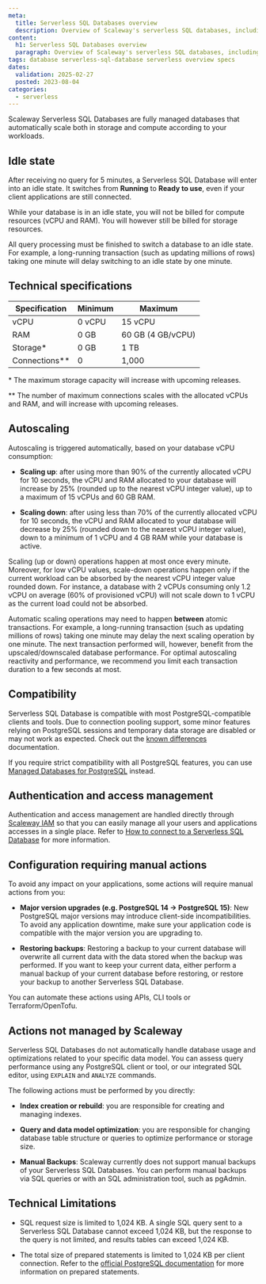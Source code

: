 ```yaml
---
meta:
  title: Serverless SQL Databases overview
  description: Overview of Scaleway's serverless SQL databases, including autoscaling and technical specifications.
content:
  h1: Serverless SQL Databases overview
  paragraph: Overview of Scaleway's serverless SQL databases, including autoscaling and technical specifications.
tags: database serverless-sql-database serverless overview specs
dates:
  validation: 2025-02-27
  posted: 2023-08-04
categories:
  - serverless
---
```


Scaleway Serverless SQL Databases are fully managed databases that automatically scale both in storage and compute according to your workloads.

<Lightbox src="serverless-sql-databases-schema.webp" alt="" />

## Idle state
After receiving no query for 5 minutes, a Serverless SQL Database will enter into an idle state. It switches from **Running** to **Ready to use**, even if your client applications are still connected.

While your database is in an idle state, you will not be billed for compute resources (vCPU and RAM). You will however still be billed for storage resources.

<Message type="note">
  All query processing must be finished to switch a database to an idle state. For example, a long-running transaction (such as updating millions of rows) taking one minute will delay switching to an idle state by one minute.
</Message>

## Technical specifications

| Specification   | Minimum | Maximum                                          |
|-----------------|---------|--------------------------------------------------|
| vCPU            | 0 vCPU  | 15 vCPU                                          |
| RAM             | 0 GB    | 60 GB (4 GB/vCPU)                                |
| Storage\*       | 0 GB    | 1 TB                                             |
| Connections\*\* | 0       | 1,000                                            |

\* The maximum storage capacity will increase with upcoming releases.

\*\* The number of maximum connections scales with the allocated vCPUs and RAM, and will increase with upcoming releases.

## Autoscaling

Autoscaling is triggered automatically, based on your database vCPU consumption:

  - **Scaling up**: after using more than 90% of the currently allocated vCPU for 10 seconds, the vCPU and RAM allocated to your database will increase by 25% (rounded up to the nearest vCPU integer value), up to a maximum of 15 vCPUs and 60 GB RAM.

  - **Scaling down**: after using less than 70% of the currently allocated vCPU for 10 seconds, the vCPU and RAM allocated to your database will decrease by 25% (rounded down to the nearest vCPU integer value), down to a minimum of 1 vCPU and 4 GB RAM while your database is active.

<Message type="note">
  Scaling (up or down) operations happen at most once every minute. Moreover, for low vCPU values, scale-down operations happen only if the current workload can be absorbed by the nearest vCPU integer value rounded down. For instance, a database with 2 vCPUs consuming only 1.2 vCPU on average (60% of provisioned vCPU) will not scale down to 1 vCPU as the current load could not be absorbed.
</Message>

Automatic scaling operations may need to happen **between** atomic transactions. For example, a long-running transaction (such as updating millions of rows) taking one minute may delay the next scaling operation by one minute. The next transaction performed will, however, benefit from the upscaled/downscaled database performance. For optimal autoscaling reactivity and performance, we recommend you limit each transaction duration to a few seconds at most.

## Compatibility

Serverless SQL Database is compatible with most PostgreSQL-compatible clients and tools. Due to connection pooling support, some minor features relying on PostgreSQL sessions and temporary data storage are disabled or may not work as expected. Check out the [known differences](/serverless-sql-databases/reference-content/known-differences/) documentation.

If you require strict compatibility with all PostgreSQL features, you can use [Managed Databases for PostgreSQL](/managed-databases-for-postgresql-and-mysql/quickstart/) instead.

## Authentication and access management

Authentication and access management are handled directly through [Scaleway IAM](/iam/concepts/) so that you can easily manage all your users and applications accesses in a single place. Refer to [How to connect to a Serverless SQL Database](/serverless-sql-databases/how-to/connect-to-a-database/) for more information.

## Configuration requiring manual actions

To avoid any impact on your applications, some actions will require manual actions from you:

- **Major version upgrades (e.g. PostgreSQL 14 -> PostgreSQL 15)**: New PostgreSQL major versions may introduce client-side incompatibilities. To avoid any application downtime, make sure your application code is compatible with the major version you are upgrading to.

- **Restoring backups**: Restoring a backup to your current database will overwrite all current data with the data stored when the backup was performed. If you want to keep your current data, either perform a manual backup of your current database before restoring, or restore your backup to another Serverless SQL Database.

<Message type="note">
    You can automate these actions using APIs, CLI tools or Terraform/OpenTofu.
</Message>

## Actions not managed by Scaleway

Serverless SQL Databases do not automatically handle database usage and optimizations related to your specific data model. You can assess query performance using any PostgreSQL client or tool, or our integrated SQL editor, using `EXPLAIN` and `ANALYZE` commands.

The following actions must be performed by you directly:

- **Index creation or rebuild**: you are responsible for creating and managing indexes.

- **Query and data model optimization**: you are responsible for changing database table structure or queries to optimize performance or storage size.

- **Manual Backups**: Scaleway currently does not support manual backups of your Serverless SQL Databases. You can perform manual backups via SQL queries or with an SQL administration tool, such as pgAdmin.

## Technical Limitations

- SQL request size is limited to 1,024 KB. A single SQL query sent to a Serverless SQL Database cannot exceed 1,024 KB, but the response to the query is not limited, and results tables can exceed 1,024 KB.

- The total size of prepared statements is limited to 1,024 KB per client connection. Refer to the [official PostgreSQL documentation](https://www.postgresql.org/docs/current/sql-prepare.html) for more information on prepared statements.
